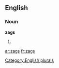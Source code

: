 
==English==

===Noun===
'''zags'''

# {{plural of|[[zag]]}}

[[Category:English plurals]]

[[ar:zags]]
[[fr:zags]]